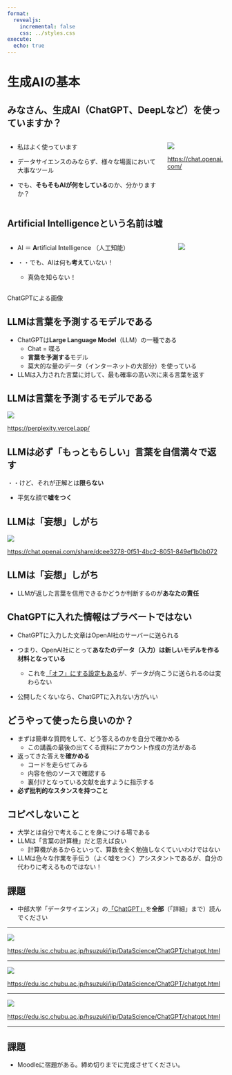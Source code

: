 ```yaml
---
format:
  revealjs:
    incremental: false
    css: ../styles.css
execute: 
  echo: true
---
```


# 生成AIの基本

## みなさん、生成AI（ChatGPT、DeepLなど）を使っていますか？

:::: {.columns}

::: {.column}
- 私はよく使っています

- データサイエンスのみならず、様々な場面において大事なツール

- でも、**そもそもAIが何をしている**のか、分かりますか？
:::

::: {.column}
![](../images/chatgpt.png)

<https://chat.openai.com/>
:::

::::

## Artificial Intelligenceという名前は嘘

::: {.columns}
::: {.column}

- AI ＝ **A**rtificial **I**ntelligence （人工知能）

- ・・でも、AIは何も**考えて**いない！
  - 真偽を知らない！

:::
::: {.column}
![](../images/no_ai.png)
:::
:::

::: {.aside}
ChatGPTによる画像
:::

## LLMは言葉を予測するモデルである

- ChatGPTは**Large Language Model**（LLM）の一種である
  - Chat = 喋る
  - **言葉を予測する**モデル
  - 莫大的な量のデータ（インターネットの大部分）を使っている

- LLMは入力された言葉に対して、最も確率の高い次に来る言葉を返す

## LLMは言葉を予測するモデルである

![](../images/perplexity.png)

<https://perplexity.vercel.app/>

## LLMは必ず「もっともらしい」言葉を自信満々で返す

・・けど、それが正解とは**限らない**

- 平気な顔で**嘘をつく**

## LLMは「妄想」しがち

![](../images/mei.png)

<https://chat.openai.com/share/dcee3278-0f51-4bc2-8051-849ef1b0b072>

## LLMは「妄想」しがち

- LLMが返した言葉を信用できるかどうか判断するのが**あなたの責任**

## ChatGPTに入れた情報はプラベートではない

- ChatGPTに入力した文章はOpenAI社のサーバーに送られる

- つまり、OpenAI社にとって**あなたのデータ（入力）は新しいモデルを作る材料となっている**
  - これを[「オフ」にする設定もある](https://help.openai.com/en/articles/5722486-how-your-data-is-used-to-improve-model-performance)が、データが向こうに送られるのは変わらない

- 公開したくないなら、ChatGPTに入れない方がいい

## どうやって使ったら良いのか？

- まずは簡単な質問をして、どう答えるのかを自分で確かめる
  - この講義の最後の出てくる資料にアカウント作成の方法がある

- 返ってきた答えを**確かめる**
  - コードを走らせてみる
  - 内容を他のソースで確認する
  - 裏付けとなっている文献を出すように指示する

- **必ず批判的なスタンスを持つこと**

## コピペしないこと

- 大学とは自分で考えることを身につける場である
- LLMは「言葉の計算機」だと思えば良い
  - 計算機があるからといって、算数を全く勉強しなくていいわけではない
- LLMは色々な作業を手伝う（よく嘘をつく）アシスタントであるが、自分の代わりに考えるものではない！

## 課題

- 中部大学「データサイエンス」の[「ChatGPT」](https://edu.isc.chubu.ac.jp/hsuzuki/iip/DataScience/ChatGPT/chatgpt.html)を**全部**（「詳細」まで）読んでください

---

![](../images/chubu_chatgpt.png)

::: {.aside}
<https://edu.isc.chubu.ac.jp/hsuzuki/iip/DataScience/ChatGPT/chatgpt.html>
:::

---

![](../images/chubu_chatgpt-2_annotated.png)

::: {.aside}
<https://edu.isc.chubu.ac.jp/hsuzuki/iip/DataScience/ChatGPT/chatgpt.html>
:::

---

![](../images/chubu_chatgpt-3.png)

::: {.aside}
<https://edu.isc.chubu.ac.jp/hsuzuki/iip/DataScience/ChatGPT/chatgpt.html>
:::

---

## 課題

- Moodleに宿題がある。締め切りまでに完成させてください。
